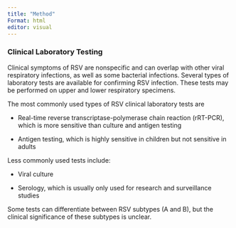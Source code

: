 ```yaml
---
title: "Method"
Format: html
editor: visual
---
```


### **Clinical Laboratory Testing**

Clinical symptoms of RSV are nonspecific and can overlap with other viral respiratory infections, as well as some bacterial infections. Several types of laboratory tests are available for confirming RSV infection. These tests may be performed on upper and lower respiratory specimens.

The most commonly used types of RSV clinical laboratory tests are

-   Real-time reverse transcriptase-polymerase chain reaction (rRT-PCR), which is more sensitive than culture and antigen testing

-   Antigen testing, which is highly sensitive in children but not sensitive in adults

Less commonly used tests include:

-   Viral culture

-   Serology, which is usually only used for research and surveillance studies

Some tests can differentiate between RSV subtypes (A and B), but the clinical significance of these subtypes is unclear.

